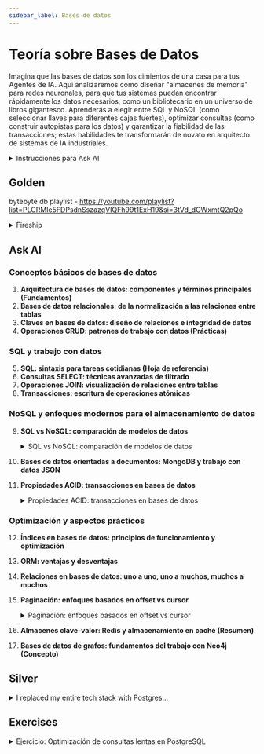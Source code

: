 ```yaml
---
sidebar_label: Bases de datos
---
```


# Teoría sobre Bases de Datos

Imagina que las bases de datos son los cimientos de una casa para tus Agentes de IA. Aquí analizaremos cómo diseñar "almacenes de memoria" para redes neuronales, para que tus sistemas puedan encontrar rápidamente los datos necesarios, como un bibliotecario en un universo de libros gigantesco. Aprenderás a elegir entre SQL y NoSQL (como seleccionar llaves para diferentes cajas fuertes), optimizar consultas (como construir autopistas para los datos) y garantizar la fiabilidad de las transacciones; estas habilidades te transformarán de novato en arquitecto de sistemas de IA industriales.

<details>
<summary>Instrucciones para Ask AI</summary>

:::tip instrucción
Dado que estos temas no cambian con el tiempo, lo mejor es estudiarlos con un profesor personal: ChatGPT.

El proceso de estudio debe ser el siguiente:
- Creas un prompt de sistema para ChatGPT ([plantillas](../metalearning#chatgpt-prompts)), donde describes tu experiencia, preferencias, nivel de detalle de las explicaciones, etc.
- Copias el tema de la lista (triple clic) y le pides a ChatGPT que te explique ese tema.
- Si deseas profundizar, haz preguntas aclaratorias.

Actualmente, esta es la forma más conveniente de estudiar los fundamentos. **Además de los conceptos, puedes estudiar materiales adicionales en las secciones Gold, Silver, Extra.**
1. Gold: es imprescindible estudiar antes de interactuar con ChatGPT.
2. Ask AI: haz preguntas sobre cada tema desconocido.
3. Silver: materiales secundarios.
4. Extra: temas avanzados.
:::

</details>

## Golden

bytebyte db playlist - https://youtube.com/playlist?list=PLCRMIe5FDPsdnSszazqVIQFh99t1ExH19&si=3tVd_dGWxmtQ2pQo

<details>
<summary>Fireship</summary>

<iframe width="560" height="315" src="https://www.youtube.com/embed/W2Z7fbCLSTw?si=60eK-dsMnFWZOINM" title="YouTube video player" frameborder="0" allow="accelerometer; autoplay; clipboard-write; encrypted-media; gyroscope; picture-in-picture; web-share" referrerpolicy="strict-origin-when-cross-origin" allowfullscreen></iframe>
<iframe width="560" height="315" src="https://www.youtube.com/embed/n2Fluyr3lbc?si=lltEIffEkETV4n5l" title="YouTube video player" frameborder="0" allow="accelerometer; autoplay; clipboard-write; encrypted-media; gyroscope; picture-in-picture; web-share" referrerpolicy="strict-origin-when-cross-origin" allowfullscreen></iframe>
<iframe width="560" height="315" src="https://www.youtube.com/embed/-bt_y4Loofg?si=xOpa80XW4nFo7T2b" title="YouTube video player" frameborder="0" allow="accelerometer; autoplay; clipboard-write; encrypted-media; gyroscope; picture-in-picture; web-share" referrerpolicy="strict-origin-when-cross-origin" allowfullscreen></iframe>
<iframe width="560" height="315" src="https://www.youtube.com/embed/T6L9EoBy8Zk?si=ng0sMPs4NdrShnoT" title="YouTube video player" frameborder="0" allow="accelerometer; autoplay; clipboard-write; encrypted-media; gyroscope; picture-in-picture; web-share" referrerpolicy="strict-origin-when-cross-origin" allowfullscreen></iframe>

</details>

## Ask AI

### Conceptos básicos de bases de datos
1. **Arquitectura de bases de datos: componentes y términos principales (Fundamentos)**
2. **Bases de datos relacionales: de la normalización a las relaciones entre tablas**
3. **Claves en bases de datos: diseño de relaciones e integridad de datos**
4. **Operaciones CRUD: patrones de trabajo con datos (Prácticas)**

### SQL y trabajo con datos
5. **SQL: sintaxis para tareas cotidianas (Hoja de referencia)**
6. **Consultas SELECT: técnicas avanzadas de filtrado**
7. **Operaciones JOIN: visualización de relaciones entre tablas**
8. **Transacciones: escritura de operaciones atómicas**

### NoSQL y enfoques modernos para el almacenamiento de datos
9. **SQL vs NoSQL: comparación de modelos de datos**
    <details>
    <summary>SQL vs NoSQL: comparación de modelos de datos</summary>

    <iframe width="560" height="315" src="https://www.youtube.com/embed/GAe5oB742dw?si=76fujMvzHJJjua25" title="YouTube video player" frameborder="0" allow="accelerometer; autoplay; clipboard-write; encrypted-media; gyroscope; picture-in-picture; web-share" referrerpolicy="strict-origin-when-cross-origin" allowfullscreen></iframe>

    </details>

10. **Bases de datos orientadas a documentos: MongoDB y trabajo con datos JSON**
11. **Propiedades ACID: transacciones en bases de datos**
    <details>
    <summary>Propiedades ACID: transacciones en bases de datos</summary>

    <iframe width="560" height="315" src="https://www.youtube.com/embed/GAe5oB742dw?si=76fujMvzHJJjua25" title="YouTube video player" frameborder="0" allow="accelerometer; autoplay; clipboard-write; encrypted-media; gyroscope; picture-in-picture; web-share" referrerpolicy="strict-origin-when-cross-origin" allowfullscreen></iframe>

    </details>

### Optimización y aspectos prácticos
12. **Índices en bases de datos: principios de funcionamiento y optimización**
13. **ORM: ventajas y desventajas**
14. **Relaciones en bases de datos: uno a uno, uno a muchos, muchos a muchos**
15. **Paginación: enfoques basados en offset vs cursor**
    <details>
    <summary>Paginación: enfoques basados en offset vs cursor</summary>

    <iframe width="560" height="315" src="https://www.youtube.com/embed/14K_a2kKTxU?si=GeKkgP09fzgkF5hv" title="YouTube video player" frameborder="0" allow="accelerometer; autoplay; clipboard-write; encrypted-media; gyroscope; picture-in-picture; web-share" referrerpolicy="strict-origin-when-cross-origin" allowfullscreen></iframe>

    </details>
16. **Almacenes clave-valor: Redis y almacenamiento en caché (Resumen)**
17. **Bases de datos de grafos: fundamentos del trabajo con Neo4j (Concepto)**

## Silver

<details>
<summary>I replaced my entire tech stack with Postgres...</summary>

<iframe width="560" height="315" src="https://www.youtube.com/embed/3JW732GrMdg?si=hkUA-ILoshFCS5DE" title="YouTube video player" frameborder="0" allow="accelerometer; autoplay; clipboard-write; encrypted-media; gyroscope; picture-in-picture; web-share" referrerpolicy="strict-origin-when-cross-origin" allowfullscreen></iframe>

</details>

## Exercises

<details>
<summary>Ejercicio: Optimización de consultas lentas en PostgreSQL</summary>

**Situación:**
Tenemos una tabla `user_actions` en PostgreSQL con 10 millones de registros:
```sql
CREATE TABLE user_actions (
    id SERIAL PRIMARY KEY,
    user_id INT NOT NULL,
    action_type VARCHAR(50) NOT NULL,
    created_at TIMESTAMP DEFAULT NOW(),
    metadata JSONB
);
```

**Problema:**
La siguiente consulta tarda 2.8 segundos en ejecutarse:
```sql
SELECT * FROM user_actions 
WHERE user_id = 123 
  AND action_type = 'search'
ORDER BY created_at DESC 
LIMIT 100;
```

**Tarea:**
1. Explica por qué la consulta se ha vuelto lenta
2. Propón una solución mediante índices
3. Escribe el SQL para crear el índice
4. Explica las ventajas y desventajas de tu solución

<details>
<summary>Respuesta</summary>

1. **Razón de la lentitud:** Falta un índice adecuado para las condiciones WHERE y ORDER BY
2. **Solución:** Crear un índice compuesto que cubra el filtrado y la ordenación
3. **SQL:**
```sql
CREATE INDEX idx_user_actions_composite ON user_actions 
  (user_id, action_type, created_at DESC);
```
4. **Ventajas y desventajas:**
- Aumento del tamaño de la base de datos en ~15-20%
- Ligera ralentización de las operaciones INSERT/UPDATE
- Se recomienda utilizar CONCURRENTLY para la creación en producción:
```sql
CREATE INDEX CONCURRENTLY idx_user_actions_composite ...;
```
</details>
</details>